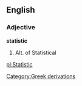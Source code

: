==English==

===Adjective===

'''statistic'''

#Alt. of Statistical

[[pl:Statistic]]
[[Category:Greek derivations]]